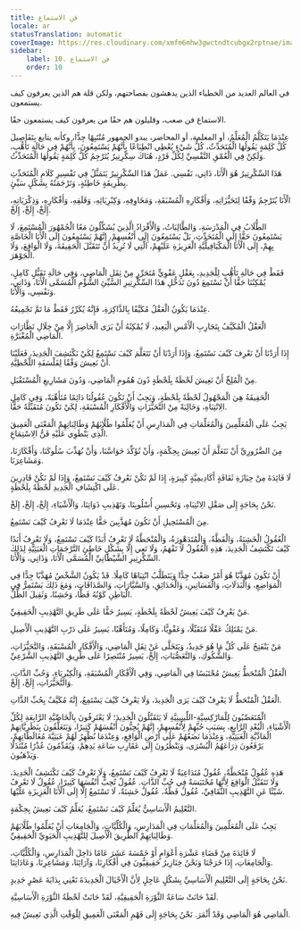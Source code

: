 ```yaml
---
title: فن الاستماع
locale: ar
statusTranslation: automatic
coverImage: https://res.cloudinary.com/xmfm6mhw3gwctndtcubgx2rptnae/image/upload/v1740337243/small_cover_educacion_fundamental_a051170f1c.webp
sidebar:
    label: 10. فن الاستماع
    order: 10
---
```

في العالم العديد من الخطباء الذين يدهشون بفصاحتهم، ولكن قلة هم الذين يعرفون كيف يستمعون.

الاستماع فن صعب، وقليلون هم حقًا من يعرفون كيف يستمعون حقًا.

عِنْدَمَا يَتَكَلَّمُ الْمُعَلِّمُ، أو المعلمة، أو المحاضر، يبدو الجمهور مُنْتَبِهًا جِدًّا، وكأنه يتابع بِتَفَاصِيلَ كُلَّ كَلِمَةٍ يَقُولُهَا الْمُتَحَدِّثُ، كُلُّ شَيْءٍ يُعْطِي انْطِبَاعًا بِأَنَّهُمْ يَسْتَمِعُونَ، بِأَنَّهُمْ فِي حَالَةِ تَأَهُّبٍ، وَلَكِنْ فِي الْعُمْقِ النَّفْسِيِّ لِكُلِّ فَرْدٍ، هُنَاكَ سِكْرِتِيرٌ يُتَرْجِمُ كُلَّ كَلِمَةٍ يَقُولُهَا الْمُتَحَدِّثُ.

هَذَا السِّكْرِتِيرُ هُوَ الْأَنَا، ذَاتِي، نَفْسِي. عَمَلُ هَذَا السِّكْرِتِيرُ يَتَمَثَّلُ فِي تَفْسِيرِ كَلَامِ الْمُتَحَدِّثِ بِطَرِيقَةٍ خَاطِئَةٍ، وَتَرْجَمَتُهُ بِشَكْلٍ سَيِّئٍ.

الْأَنَا يُتَرْجِمُ وَفْقًا لِتَحَيُّزَاتِهِ، وَأَفْكَارِهِ الْمُسْبَقَةِ، وَمَخَاوِفِهِ، وَكِبْرِيَائِهِ، وَقَلَقِهِ، وَأَفْكَارِهِ، وَذِكْرَيَاتِهِ، إِلَخْ، إِلَخْ، إِلَخْ.

الطُّلَابُ فِي الْمَدْرَسَةِ، وَالطَّالِبَاتُ، وَالْأَفْرَادُ الَّذِينَ يُشَكِّلُونَ مَعًا الْجُمْهُورَ الْمُسْتَمِعَ، لَا يَسْتَمِعُونَ حَقًّا إِلَى الْمُتَحَدِّثِ، بَلْ يَسْتَمِعُونَ إِلَى أَنْفُسِهِمْ، إِنَّهُمْ يَسْتَمِعُونَ إِلَى الْأَنَا الْخَاصَّةِ بِهِمْ، إِلَى الْأَنَا الْمَكْيَافِيلِّيَّةِ الْعَزِيزَةِ عَلَيْهِمْ، الَّتِي لَا تُرِيدُ أَنْ تَتَقَبَّلَ الْحَقِيقَةَ، وَلَا الْوَاقِعَ، وَلَا الْجَوْهَرَ.

فَقَطْ فِي حَالَةِ تَأَهُّبٍ لِلْجَدِيدِ، بِعَقْلٍ عَفْوِيٍّ مُتَحَرِّرٍ مِنْ ثِقَلِ الْمَاضِي، وَفِي حَالَةِ تَقَبُّلٍ كَامِلٍ، يُمْكِنُنَا حَقًّا أَنْ نَسْتَمِعَ دُونَ تَدَخُّلِ هَذَا السِّكْرِتِيرِ السَّيِّئِ الشُّؤْمِ الْمُسَمَّى الْأَنَا، وَذَاتِي، وَنَفْسِي، وَالْأَنَا.

عِنْدَمَا يَكُونُ الْعَقْلُ مُكَيَّفًا بِالذَّاكِرَةِ، فَإِنَّهُ يُكَرِّرُ فَقَطْ مَا تَمَّ تَجْمِيعُهُ.

الْعَقْلُ الْمُكَيَّفُ بِتَجَارِبِ الْأَمْسِ الْبَعِيدِ، لَا يُمْكِنُهُ أَنْ يَرَى الْحَاضِرَ إِلَّا مِنْ خِلَالِ نَظَّارَاتِ الْمَاضِي الْمُغْبَرَّةِ.

إِذَا أَرَدْنَا أَنْ نَعْرِفَ كَيْفَ نَسْتَمِعُ، وَإِذَا أَرَدْنَا أَنْ نَتَعَلَّمَ كَيْفَ نَسْتَمِعُ لِكَيْ نَكْتَشِفَ الْجَدِيدَ، فَعَلَيْنَا أَنْ نَعِيشَ وَفْقًا لِفَلْسَفَةِ اللَّحْظِيَّةِ.

مِنْ الْمُلِحِّ أَنْ نَعِيشَ لَحْظَةً بِلَحْظَةٍ دُونَ هُمُومِ الْمَاضِي، وَدُونَ مَشَارِيعِ الْمُسْتَقْبَلِ.

الْحَقِيقَةُ هِيَ الْمَجْهُولُ لَحْظَةً بِلَحْظَةٍ، وَيَجِبُ أَنْ تَكُونَ عُقُولُنَا دَائِمًا مُتَأَهِّبَةً، وَفِي كَامِلِ الِانْتِبَاهِ، وَخَالِيَةً مِنْ التَّحَيُّزَاتِ وَالْأَفْكَارِ الْمُسْبَقَةِ، لِكَيْ تَكُونَ مُتَقَبِّلَةً حَقًّا.

يَجِبُ عَلَى الْمُعَلِّمِينَ وَالْمُعَلِّمَاتِ فِي الْمَدَارِسِ أَنْ يُعَلِّمُوا طُلَّابَهُمْ وَطَالِبَاتِهِمْ الْمَعْنَى الْعَمِيقَ الَّذِي يَنْطَوِي عَلَيْهِ فَنُّ الِاسْتِمَاعِ.

مِنَ الضَّرُورِيِّ أَنْ نَتَعَلَّمَ أَنْ نَعِيشَ بِحِكْمَةٍ، وَأَنْ نُؤَكِّدَ حَوَاسَّنَا، وَأَنْ نُهَذِّبَ سُلُوكَنَا، وَأَفْكَارَنَا، وَمَشَاعِرَنَا.

لَا فَائِدَةَ مِنْ حِيَازَةِ ثَقَافَةٍ أَكَادِيمِيَّةٍ كَبِيرَةٍ، إِذَا لَمْ نَكُنْ نَعْرِفُ كَيْفَ نَسْتَمِعُ، وَإِذَا لَمْ نَكُنْ قَادِرِينَ عَلَى اكْتِشَافِ الْجَدِيدِ لَحْظَةً بِلَحْظَةٍ.

نَحْنُ بِحَاجَةٍ إِلَى صَقْلِ الِانْتِبَاهِ، وَتَحْسِينِ أُسْلُوبِنَا، وَتَهْذِيبِ ذَوَاتِنَا، وَالْأَشْيَاءِ، إِلَخْ، إِلَخْ، إِلَخْ.

مِنَ الْمُسْتَحِيلِ أَنْ نَكُونَ مُهَذَّبِينَ حَقًّا عِنْدَمَا لَا نَعْرِفُ كَيْفَ نَسْتَمِعُ.

الْعُقُولُ الْخَشِنَةُ، وَالْفَظَّةُ، وَالْمُتَدَهْوِرَةُ، وَالْمُنْحَطَّةُ لَا تَعْرِفُ أَبَدًا كَيْفَ تَسْتَمِعُ، وَلَا تَعْرِفُ أَبَدًا كَيْفَ تَكْتَشِفُ الْجَدِيدَ، هَذِهِ الْعُقُولُ لَا تَفْهَمُ، وَلَا تَعِي إِلَّا بِشَكْلٍ خَاطِئٍ التَّرْجَمَاتِ الْعَبَثِيَّةِ لِذَلِكَ السِّكْرِتِيرِ الشَّيْطَانِيِّ الْمُسَمَّى الْأَنَا، وَذَاتِي، وَالْأَنَا.

أَنْ تَكُونَ مُهَذَّبًا هُوَ أَمْرٌ صَعْبٌ جِدًّا وَيَتَطَلَّبُ انْتِبَاهًا كَامِلًا. قَدْ يَكُونُ الشَّخْصُ مُهَذَّبًا جِدًّا فِي الْمَوَاضِعِ، وَالْبَدَلَاتِ، وَالْفَسَاتِينِ، وَالْحَدَائِقِ، وَالسَّيَّارَاتِ، وَالصَّدَاقَاتِ، وَمَعَ ذَلِكَ يَسْتَمِرُّ فِي الْبَاطِنِ كَوْنُهُ فَظًّا، وَخَشِنًا، وَثَقِيلَ الظِّلِّ.

مَنْ يَعْرِفُ كَيْفَ يَعِيشُ لَحْظَةً بِلَحْظَةٍ، يَسِيرُ حَقًّا عَلَى طَرِيقِ التَّهْذِيبِ الْحَقِيقِيِّ.

مَنْ يَمْتَلِكُ عَقْلًا مُتَقَبِّلًا، وَعَفْوِيًّا، وَكَامِلًا، وَمُتَأَهِّبًا، يَسِيرُ عَلَى دَرْبِ التَّهْذِيبِ الْأَصِيلِ.

مَنْ يَنْفَتِحُ عَلَى كُلِّ مَا هُوَ جَدِيدٌ، وَيَتَخَلَّى عَنْ ثِقَلِ الْمَاضِي، وَالْأَفْكَارِ الْمُسْبَقَةِ، وَالتَّحَيُّزَاتِ، وَالشُّكُوكِ، وَالتَّعَصُّبَاتِ، إِلَخْ، يَسِيرُ مُنْتَصِرًا عَلَى طَرِيقِ التَّهْذِيبِ الشَّرْعِيِّ.

الْعَقْلُ الْمُنْحَطُّ يَعِيشُ مُحْتَبَسًا فِي الْمَاضِي، وَفِي الْأَفْكَارِ الْمُسْبَقَةِ، وَالْكِبْرِيَاءِ، وَحُبِّ الذَّاتِ، وَالتَّحَيُّزَاتِ، إِلَخْ، إِلَخْ.

الْعَقْلُ الْمُنْحَطُّ لَا يَعْرِفُ كَيْفَ يَرَى الْجَدِيدَ، وَلَا يَعْرِفُ كَيْفَ يَسْتَمِعُ، إِنَّهُ مُكَيَّفٌ بِحُبِّ الذَّاتِ.

الْمُتَعَصِّبُونَ لِلْمَارْكِسِيَّةِ-اللِّينِينِيَّةِ لَا يَتَقَبَّلُونَ الْجَدِيدَ؛ لَا يَعْتَرِفُونَ بِالْخَاصِّيَّةِ الرَّابِعَةِ لِكُلِّ الْأَشْيَاءِ، الْبُعْدِ الرَّابِعِ، بِسَبَبِ حُبِّهِمْ لِأَنْفُسِهِمْ، إِنَّهُمْ يُحِبُّونَ أَنْفُسَهُمْ كَثِيرًا، وَيَتَعَلَّقُونَ بِنَظَرِيَّاتِهِمْ الْمَادِّيَّةِ الْعَبَثِيَّةِ، وَعِنْدَمَا نَضَعُهُمْ عَلَى أَرْضِ الْوَاقِعِ، وَعِنْدَمَا نُظْهِرُ لَهُمْ عَبَثِيَّةَ مُغَالَطَاتِهِمْ، يَرْفَعُونَ ذِرَاعَهُمُ الْيُسْرَى، وَيَنْظُرُونَ إِلَى عَقَارِبِ سَاعَةِ يَدِهِمْ، وَيُقَدِّمُونَ عُذْرًا مُبْتَذَلًا وَيَذْهَبُونَ.

هَذِهِ عُقُولٌ مُنْحَطَّةٌ، عُقُولٌ مُتَدَاعِيَةٌ لَا تَعْرِفُ كَيْفَ تَسْتَمِعُ، وَلَا تَعْرِفُ كَيْفَ تَكْتَشِفُ الْجَدِيدَ، وَلَا تَتَقَبَّلُ الْوَاقِعَ لِأَنَّهَا مُحْتَبَسَةٌ فِي حُبِّ الذَّاتِ. عُقُولٌ تُحِبُّ أَنْفُسَهَا كَثِيرًا، عُقُولٌ لَا تَعْرِفُ شَيْئًا عَنِ التَّهْذِيبِ الثَّقَافِيِّ، عُقُولٌ فَظَّةٌ، عُقُولٌ خَشِنَةٌ، لَا تَسْتَمِعُ إِلَّا إِلَى الْأَنَا الْعَزِيزَةِ عَلَيْهَا.

التَّعْلِيمُ الْأَسَاسِيُّ يُعَلِّمُ كَيْفَ نَسْتَمِعُ، يُعَلِّمُ كَيْفَ نَعِيشُ بِحِكْمَةٍ.

يَجِبُ عَلَى الْمُعَلِّمِينَ وَالْمُعَلِّمَاتِ فِي الْمَدَارِسِ، وَالْكُلِّيَّاتِ، وَالْجَامِعَاتِ أَنْ يُعَلِّمُوا طُلَّابَهُمْ وَطَالِبَاتِهِمْ الطَّرِيقَ الْأَصِيلَ لِلتَّهْذِيبِ الْحَيَوِيِّ الْحَقِيقِيِّ.

لَا فَائِدَةَ مِنْ قَضَاءِ عَشْرَةِ أَعْوَامٍ أَوْ خَمْسَةَ عَشَرَ عَامًا دَاخِلَ الْمَدَارِسِ، وَالْكُلِّيَّاتِ، وَالْجَامِعَاتِ، إِذَا خَرَجْنَا وَنَحْنُ خِنَازِيرُ حَقِيقِيُّونَ فِي أَفْكَارِنَا، وَآرَائِنَا، وَمَشَاعِرِنَا، وَعَادَاتِنَا.

نَحْنُ بِحَاجَةٍ إِلَى التَّعْلِيمِ الْأَسَاسِيِّ بِشَكْلٍ عَاجِلٍ لِأَنَّ الْأَجْيَالَ الْجَدِيدَةَ تَعْنِي بِدَايَةَ عَصْرٍ جَدِيدٍ.

لَقَدْ حَانَتْ سَاعَةُ الثَّوْرَةِ الْحَقِيقِيَّةِ، لَقَدْ حَانَتْ لَحْظَةُ الثَّوْرَةِ الْأَسَاسِيَّةِ.

الْمَاضِي هُوَ الْمَاضِي وَقَدْ أَثْمَرَ. نَحْنُ بِحَاجَةٍ إِلَى فَهْمِ الْمَعْنَى الْعَمِيقِ لِلْوَقْتِ الَّذِي نَعِيشُ فِيهِ.

